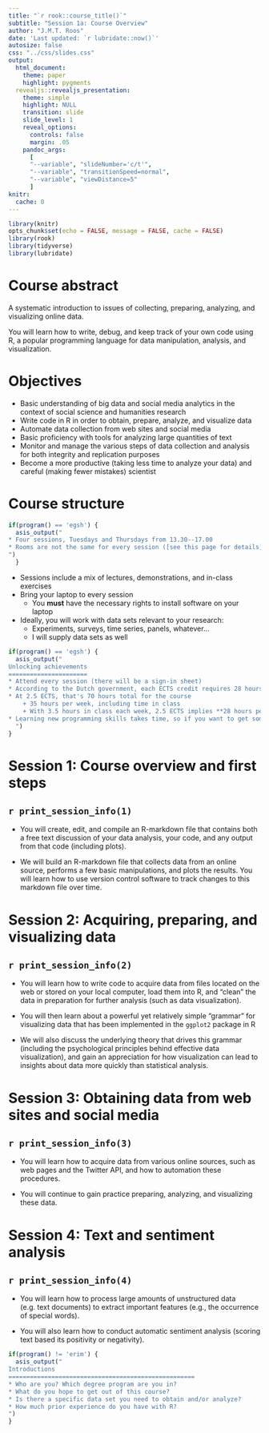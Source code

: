 ```yaml
---
title: "`r rook::course_title()`"
subtitle: "Session 1a: Course Overview"
author: "J.M.T. Roos"
date: 'Last updated: `r lubridate::now()`'
autosize: false
css: "../css/slides.css"
output: 
  html_document: 
    theme: paper
    highlight: pygments
  revealjs::revealjs_presentation:
    theme: simple
    highlight: NULL
    transition: slide
    slide_level: 1
    reveal_options:
      controls: false
      margin: .05
    pandoc_args:
      [
      "--variable", "slideNumber='c/t'",
      "--variable", "transitionSpeed=normal",
      "--variable", "viewDistance=5"
      ]
knitr:
  cache: 0
---
```


```r
library(knitr)
opts_chunk$set(echo = FALSE, message = FALSE, cache = FALSE)
library(rook)
library(tidyverse)
library(lubridate)
```


Course abstract
===============
A systematic introduction to issues of collecting, preparing, analyzing, and visualizing online data. 

You will learn how to write, debug, and keep track of your own code using R, a popular programming language for data manipulation, analysis, and visualization. 

Objectives
==========
*	Basic understanding of big data and social media analytics in the context of social science and humanities research
*	Write code in R in order to obtain, prepare, analyze, and visualize data
*	Automate data collection from web sites and social media
*	Basic proficiency with tools for analyzing large quantities of text
*	Monitor and manage the various steps of data collection and analysis for both integrity and replication purposes
*	Become a more productive (taking less time to analyze your data) and careful (making fewer mistakes) scientist

Course structure
=================

```r
if(program() == 'egsh') {
  asis_output("
* Four sessions, Tuesdays and Thursdays from 13.30--17.00
* Rooms are not the same for every session ([see this page for details](https://www.egsh.eur.nl/doctoral-education/phd-course-guide/data-visualisation-web-scraping-and-text-analysis-in-r/))
")
  }
```
* Sessions include a mix of lectures, demonstrations, and in-class exercises
* Bring your laptop to every session
    + You **must** have the necessary rights to install software on your laptop
* Ideally, you will work with data sets relevant to your research:
    + Experiments, surveys, time series, panels, whatever...
    + I will supply data sets as well


```r
if(program() == 'egsh') {
  asis_output("
Unlocking achievements
======================
* Attend every session (there will be a sign-in sheet)
* According to the Dutch government, each ECTS credit requires 28 hours of work
* At 2.5 ECTS, that's 70 hours total for the course
    + 35 hours per week, including time in class
    + With 3.5 hours in class each week, 2.5 ECTS implies **28 hours per week of work on your own**
* Learning new programming skills takes time, so if you want to get something from this course, 28 hours per week represents the **minimum level of effort**
  ")
}
```

Session 1: Course overview and first steps
===================================================
## `r print_session_info(1)`

* You will create, edit, and compile an R-markdown file that contains both a free text discussion of your data analysis, your code, and any output from that code (including plots).

* We will build an R-markdown file that collects data from an online source, performs a few basic manipulations, and plots the results. You will learn how to use version control software to track changes to this markdown file over time.

Session 2: Acquiring, preparing, and visualizing data
====================================================
## `r print_session_info(2)`

* You will learn how to write code to acquire data from files located on the web or stored on your local computer, load them into R, and “clean” the data in preparation for further analysis (such as data visualization). 

* You will then learn about a powerful yet relatively simple "grammar" for visualizing data that has been implemented in the `ggplot2` package in R

* We will also discuss the underlying theory that drives this grammar (including the psychological principles behind effective data visualization), and gain an appreciation for how visualization can lead to insights about data more quickly than statistical analysis.

Session 3: Obtaining data from web sites and social media
===================================================
## `r print_session_info(3)`

* You will learn how to acquire data from various online sources, such as web pages and the Twitter API, and how to automation these procedures. 

* You will continue to gain practice preparing, analyzing, and visualizing these data.

Session 4: Text and sentiment analysis
====================================================
## `r print_session_info(4)`

* You will learn how to process large amounts of unstructured data (e.g. text documents) to extract important features (e.g., the occurrence of special words).

* You will also learn how to conduct automatic sentiment analysis (scoring text based its positivity or negativity).

```r
if(program() != 'erim') {
  asis_output("
Introductions
====================================================
* Who are you? Which degree program are you in?
* What do you hope to get out of this course?
* Is there a specific data set you need to obtain and/or analyze?
* How much prior experience do you have with R?
")
}
```

